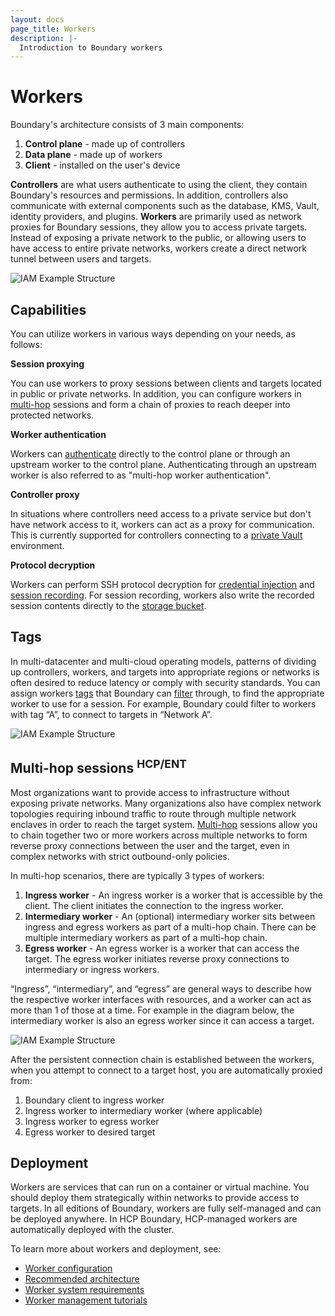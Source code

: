 ```yaml
---
layout: docs
page_title: Workers
description: |-
  Introduction to Boundary workers
---
```


# Workers
Boundary's architecture consists of 3 main components:
1. **Control plane** - made up of controllers
2. **Data plane** - made up of workers
3. **Client** - installed on the user's device

**Controllers** are what users authenticate to using the client, they contain Boundary's resources and permissions. In addition, controllers also communicate with external components 
such as the database, KMS, Vault, identity providers, and plugins. **Workers** are primarily used as network proxies for Boundary sessions, they allow you to access 
private targets. Instead of exposing a private network to the public, or allowing users to have access to entire private networks, workers create a direct network 
tunnel between users and targets. 

![IAM Example Structure](/img/access-model.png)

## Capabilities
You can utilize workers in various ways depending on your needs, as follows:

**Session proxying**

You can use workers to proxy sessions between clients and targets located in public or private networks. In addition, you can configure workers in
[multi-hop](#multi-hop-sessions-hcp-ent) sessions and form a chain of proxies to reach deeper into protected networks.

**Worker authentication**

Workers can [authenticate](/boundary/docs/concepts/security/connections-tls#pki-based-worker-authentication) directly to the control plane or through an upstream worker to the control plane. Authenticating through an upstream worker is also referred to as "multi-hop worker authentication".

**Controller proxy**

In situations where controllers need access to a private service but don't have network access to it, workers can act as a proxy for communication. This is currently 
supported for controllers connecting to a [private Vault](/boundary/tutorials/credential-management/hcp-private-vault-cred-injection) 
environment.

**Protocol decryption**

Workers can perform SSH protocol decryption for [credential injection](/boundary/docs/concepts/credential-management#credential-injection-hcp-ent) and [session 
recording](/boundary/docs/concepts/domain-model/session-recordings). For session recording, workers also write the recorded session contents directly to the [storage 
bucket](/boundary/docs/concepts/domain-model/storage-buckets).

## Tags
In multi-datacenter and multi-cloud operating models, patterns of dividing up controllers, workers, and targets into appropriate regions or networks is often 
desired to reduce latency or comply with security standards. You can assign workers [tags](/boundary/tutorials/worker-management/target-aware-workers) that Boundary 
can [filter](/boundary/docs/concepts/filtering/worker-tags) through, to find the appropriate worker to use for a session. For example, Boundary could filter to workers 
with tag “A”, to connect to targets in “Network A”.

![IAM Example Structure](/img/worker-tags.png)

## Multi-hop sessions <sup>HCP/ENT</sup>
Most organizations want to provide access to infrastructure without exposing private networks. Many organizations also have complex network topologies requiring 
inbound traffic to route through multiple network enclaves in order to reach the target system. 
[Multi-hop](/boundary/docs/configuration/worker#multi-hop-worker-capabilities-hcp-ent) sessions allow you to chain together two or more workers
across multiple networks to form reverse proxy connections between the user and the target, even in complex networks with strict outbound-only policies.

In multi-hop scenarios, there are typically 3 types of workers:
1. **Ingress worker** - An ingress worker is a worker that is accessible by the client. The client initiates the connection to the ingress worker.
2. **Intermediary worker** - An (optional) intermediary worker sits between ingress and egress workers as part of a multi-hop chain. There can be multiple intermediary workers as part of a multi-hop chain.
3. **Egress worker** - An egress worker is a worker that can access the target. The egress worker initiates reverse proxy connections to intermediary or ingress workers.

<Tip>
“Ingress”, “intermediary”, and “egress” are general ways to describe how the respective worker interfaces with resources, and a worker can act as more than 1 of those 
at a time. For example in the diagram below, the intermediary worker is also an egress worker since it can access a target. 
</Tip>

![IAM Example Structure](/img/concepts-multihop.png)

After the persistent connection chain is established between the workers, when you attempt to connect to a target host, you are automatically proxied from:
1. Boundary client to ingress worker
2. Ingress worker to intermediary worker (where applicable)
3. Ingress worker to egress worker
4. Egress worker to desired target

## Deployment
Workers are services that can run on a container or virtual machine. You should deploy them strategically within networks to provide access to targets. In 
all editions of Boundary, workers are fully self-managed and can be deployed anywhere. In HCP Boundary, HCP-managed workers are automatically deployed with the cluster. 

To learn more about workers and deployment, see:
* [Worker configuration](/boundary/docs/configuration/worker)
* [Recommended architecture](/boundary/docs/install-boundary/recommended-architecture)
* [Worker system requirements](/boundary/docs/install-boundary/system-requirements)
* [Worker management tutorials](/boundary/tutorials/worker-management)

